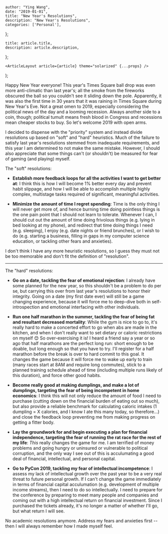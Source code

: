 

    author: "Ying Wang",
    date: "2019-01-01",
    title: "New Year's Resolutions",
    description: "New Year's Resolutions",
    categories: ['Personal'],
};

    title: article.title,
    description: article.description,
};

    <ArticleLayout article={article} theme="solarized" {...props} />
);


Happy New Year everyone! This year's Times Square ball drop was even more
anti-climatic than last year's; all the smoke from the fireworks obscured the
ball so you couldn't see it sliding down the pole. Apparently, it was also the
first time in 30 years that it was raining in Times Square during New Year's
Eve. Not a great omen to 2019, especially considering the political news of the
day and a looming recession. Always another side to a coin, though; political
tumult means fresh blood in Congress and recessions mean cheaper stocks to buy.
So let's welcome 2019 with open arms.

I decided to dispense with the "priority" system and instead divide resolutions
up based on "soft" and "hard" heuristics. Much of the failure to satisfy last
year's resolutions stemmed from inadequate requirements, and this year I am
determined to not make the same mistake. However, I should also appreciate that
some things can't (or shouldn't) be measured for fear of gaming (and playing)
myself.

The "soft" resolutions:

-   **Establish more feedback loops for all the activities I want to get better
    at**: I think this is how I will become 1% better every day and prevent
    habit slippage, and how I will be able to accomplish multiple highly
    complex, multistage tasks required of significant, meaningful activities.

-   **Minimize the amount of time I regret spending**: Time is the only thing I
    will never get more of, and hence burning time doing pointless things is the
    one pain point that I should not learn to tolerate. Whenever I can, I should
    cut out the amount of time doing frivolous things (e.g. lying in bed looking
    at my phone), and redirect that time doing things I need (e.g. sleeping), I
    enjoy (e.g. date nights or friend brunches), or I wish to do (e.g. starting
    a business, filling in gaps in my computer science education, or tackling
    other fears and anxieties).

I don't think I have any more heuristic resolutions, so I guess they must not be
too memorable and don't fit the definition of "resolution".

__________

The "hard" resolutions:

-   **Go on a date, tackling the fear of emotional rejection**: I already have
    some planned for the new year, so this shouldn't be a problem to do per se,
    but carrying this over from last year's resolutions to honor their
    integrity. Going on a date (my first date ever) will still be a game
    changing experience, because it will force me to deep-dive both in
    self-introspection and emotional interfacing with other individuals.

-   **Run one half marathon in the summer, tackling the fear of being fat and
    resultant decreased mortality**: While the gym is nice to go to, it's really
    hard to make a concerted effort to go when abs are made in the kitchen, and
    when I don't really want to set dietary or caloric restrictions on myself
    :blush: So over-exercising it is! I heard a friend say a year or so ago that
    half marathons are the perfect long run: short enough to be doable, but long
    enough so that you have to try. I'll register for a half marathon before the
    break is over to hard commit to this goal. It changes the game because it
    will force me to wake up early to train (many races start at 8AM and require
    long commutes), stick to a planned training schedule ahead of time
    (including multiple runs likely of this duration), and force other good
    habits.

-   **Become really good at making dumplings, and make a lot of dumplings,
    targeting the fear of being incompetent in home economics**: I think this
    will not only reduce the amount of food I need to purchase (cutting down on
    the financial burden of eating out so much), but also provide a reliable
    benchmark for calculating caloric intakes (1 dumpling = X calories, and I
    know I ate this many today, so therefore...) and close the feedback loop
    preventing me from making progress on getting a fitter body.

-   **Lay the groundwork for and begin executing a plan for financial
    independence, targeting the fear of running the rat race for the rest of my
    life**: *This* really changes the game for me. I am terrified of money
    problems and going hungry or uninsured or vulnerable to political
    corruption, and the only way I see out of this is acculumating a good deal
    of financial, intellectual, and personal capital.

-   **Go to PyCon 2019, tackling my fear of intellectual incompetence**: I
    assess my lack of intellectual growth over the past year to be a very real
    threat to future personal growth. If I can't change the game immediately in
    terms of financial capital acculumation (e.g. development of multiple income
    streams), then I need to do so intellectually. I need to prepare for the
    conference by preparing to meet many people and companies and coming out
    with a high intellectual return on financial investment. Since I purchased
    the tickets already, it's no longer a matter of whether I'll go, but what
    return I will see.

No academic resolutions anymore. Address my fears and anxieties first -- then I
will always remember how I made myself feel.
